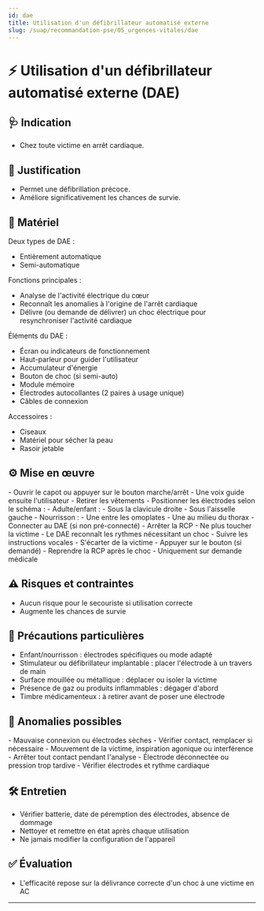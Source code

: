 ---
id: dae
title: Utilisation d'un défibrillateur automatisé externe
slug: /suap/recommandation-pse/05_urgences-vitales/dae
---


# ⚡ Utilisation d'un défibrillateur automatisé externe (DAE)

## 🩺 Indication

- Chez toute victime en arrêt cardiaque.

## 🧾 Justification

- Permet une défibrillation précoce.
- Améliore significativement les chances de survie.

## 🧰 Matériel

Deux types de DAE :
- Entièrement automatique
- Semi-automatique

Fonctions principales :
- Analyse de l'activité électrique du cœur
- Reconnaît les anomalies à l'origine de l'arrêt cardiaque
- Délivre (ou demande de délivrer) un choc électrique pour resynchroniser l'activité cardiaque

Éléments du DAE :
- Écran ou indicateurs de fonctionnement
- Haut-parleur pour guider l'utilisateur
- Accumulateur d'énergie
- Bouton de choc (si semi-auto)
- Module mémoire
- Électrodes autocollantes (2 paires à usage unique)
- Câbles de connexion

Accessoires :
- Ciseaux
- Matériel pour sécher la peau
- Rasoir jetable

## ⚙️ Mise en œuvre

<Tabs>
  <TabItem value="1" label="1. Mise en marche">
  - Ouvrir le capot ou appuyer sur le bouton marche/arrêt  
  - Une voix guide ensuite l'utilisateur
  </TabItem>
  <TabItem value="2" label="2. Connexion des électrodes">
  - Retirer les vêtements  
  - Positionner les électrodes selon le schéma :  
    - Adulte/enfant :  
      - Sous la clavicule droite  
      - Sous l'aisselle gauche  
    - Nourrisson :  
      - Une entre les omoplates  
      - Une au milieu du thorax  
  - Connecter au DAE (si non pré-connecté)
  </TabItem>
  <TabItem value="3" label="3. Analyse du rythme cardiaque">
  - Arrêter la RCP  
  - Ne plus toucher la victime  
  - Le DAE reconnaît les rythmes nécessitant un choc
  </TabItem>
  <TabItem value="4" label="4. Délivrance du choc">
  - Suivre les instructions vocales  
  - S'écarter de la victime  
  - Appuyer sur le bouton (si demandé)  
  - Reprendre la RCP après le choc
  </TabItem>
  <TabItem value="5" label="5. Arrêt de l'appareil">
  - Uniquement sur demande médicale
  </TabItem>
</Tabs>

## ⚠️ Risques et contraintes

- Aucun risque pour le secouriste si utilisation correcte
- Augmente les chances de survie

## 📌 Précautions particulières

- Enfant/nourrisson : électrodes spécifiques ou mode adapté
- Stimulateur ou défibrillateur implantable : placer l'électrode à un travers de main
- Surface mouillée ou métallique : déplacer ou isoler la victime
- Présence de gaz ou produits inflammables : dégager d'abord
- Timbre médicamenteux : à retirer avant de poser une électrode

## 🧪 Anomalies possibles

<Tabs>
  <TabItem value="connexions" label="Électrodes non reconnues">
  - Mauvaise connexion ou électrodes sèches  
  - Vérifier contact, remplacer si nécessaire
  </TabItem>
  <TabItem value="mouvements" label="Mouvement détecté">
  - Mouvement de la victime, inspiration agonique ou interférence  
  - Arrêter tout contact pendant l'analyse
  </TabItem>
  <TabItem value="charge" label="Charge interrompue">
  - Électrode déconnectée ou pression trop tardive  
  - Vérifier électrodes et rythme cardiaque
  </TabItem>
</Tabs>

## 🛠️ Entretien

- Vérifier batterie, date de péremption des électrodes, absence de dommage
- Nettoyer et remettre en état après chaque utilisation
- Ne jamais modifier la configuration de l'appareil

## ✅ Évaluation

- L'efficacité repose sur la délivrance correcte d'un choc à une victime en AC

---